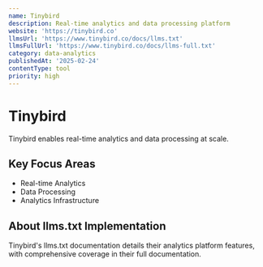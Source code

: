 ```yaml
---
name: Tinybird
description: Real-time analytics and data processing platform
website: 'https://tinybird.co'
llmsUrl: 'https://www.tinybird.co/docs/llms.txt'
llmsFullUrl: 'https://www.tinybird.co/docs/llms-full.txt'
category: data-analytics
publishedAt: '2025-02-24'
contentType: tool
priority: high
---
```


# Tinybird

Tinybird enables real-time analytics and data processing at scale.

## Key Focus Areas

- Real-time Analytics
- Data Processing
- Analytics Infrastructure

## About llms.txt Implementation

Tinybird's llms.txt documentation details their analytics platform features, with comprehensive coverage in their full documentation.
